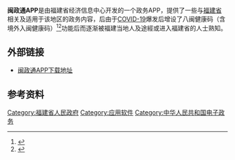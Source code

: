{{Multiple issues|
{{Notability Unreferenced|time=2020-09-18T10:40:52+00:00}}
{{Orphan|time=2020-09-18T10:40:52+00:00}}
}}
'''闽政通APP'''是由福建省经济信息中心开发的一个政务APP，提供了一些与[[福建省|福建省]]相关及适用于该地区的政务内容，后由于[[COVID-19|COVID-19]]爆发后增设了八闽健康码（含境外入闽健康码）<ref>{{cite web |title=“八闽健康码”功能升级境外入闽人员可申领 |url=https://news.xmnn.cn/xmnn/2020/04/24/100710913.shtml |website=厦门网}}</ref><ref>{{cite web |title=福建省推出“八闽健康码”_地方政务 |url=http://www.gov.cn/xinwen/2020-02/15/content_5479166.htm |website=中国政府网 |access-date=2020-09-18 |archive-date=2020-10-01 |archive-url=https://web.archive.org/web/20201001043036/http://www.gov.cn/xinwen/2020-02/15/content_5479166.htm |dead-url=no }}</ref>功能后而逐渐被福建当地人及途經或进入福建省的人士熟知。

== 外部链接 ==
* [https://mztapp.fujian.gov.cn:8190/mztAppWeb/app/about/download.jsp 闽政通APP下载地址] {{Wayback|url=https://mztapp.fujian.gov.cn:8190/mztAppWeb/app/about/download.jsp |date=20220320115423 }}

== 参考资料 ==
<references />

{{Computer software-stub}}

[[Category:福建省人民政府|Category:福建省人民政府]]
[[Category:应用软件|Category:应用软件]]
[[Category:中华人民共和国电子政务|Category:中华人民共和国电子政务]]
